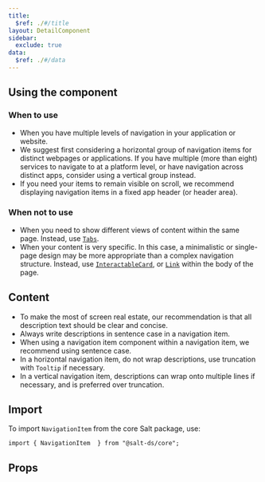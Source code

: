 ```yaml
---
title:
  $ref: ./#/title
layout: DetailComponent
sidebar:
  exclude: true
data:
  $ref: ./#/data
---
```


## Using the component

### When to use

- When you have multiple levels of navigation in your application or website.
- We suggest first considering a horizontal group of navigation items for distinct webpages or applications. If you have multiple (more than eight) services to navigate to at a platform level, or have navigation across distinct apps, consider using a vertical group instead.
- If you need your items to remain visible on scroll, we recommend displaying navigation items in a fixed app header (or header area).

### When not to use

- When you need to show different views of content within the same page. Instead, use [`Tabs`](/salt/components/tabs/).
- When your content is very specific. In this case, a minimalistic or single-page design may be more appropriate than a complex navigation structure. Instead, use [`InteractableCard`](../card), or [`Link`](../link) within the body of the page.

## Content

- To make the most of screen real estate, our recommendation is that all description text should be clear and concise.
- Always write descriptions in sentence case in a navigation item.
- When using a navigation item component within a navigation item, we recommend using sentence case.
- In a horizontal navigation item, do not wrap descriptions, use truncation with `Tooltip` if necessary.
- In a vertical navigation item, descriptions can wrap onto multiple lines if necessary, and is preferred over truncation.

## Import

To import `NavigationItem` from the core Salt package, use:

```
import { NavigationItem  } from "@salt-ds/core";
```

## Props

<PropsTable packageName="core" componentName="NavigationItem" />
